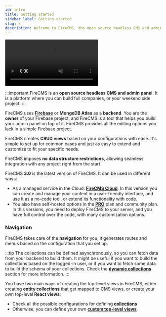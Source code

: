 ```yaml
---
id: intro
title: Getting started
sidebar_label: Getting started
slug: /
description: Welcome to FireCMS, the open source headless CMS and admin panel expertly crafted to empower developers. Built on Firebase, FireCMS guarantees full ownership of your project with an intuitive toolkit that streamlines the creation of your custom admin panel. Dive into FireCMS Cloud, the hosted version that offers a fully managed service, allowing you to create and manage your content in a user-friendly interface without writing a single line of code. Even in its hosted format, FireCMS remains flexible, granting you the freedom to upload your own code for bespoke properties, views, and more. From collection editing to user and role management, FireCMS is your all-in-one solution for a scalable and maintenance-free CMS experience, perfectly tailored to your Firestore project. Get started with FireCMS today and unlock the potential to elevate your content management to new heights.
---
```


<video className="intro_video" loop autoPlay muted>
    <source src="/img/full_screen_dark.mp4" type="video/mp4" />
</video>

:::important
FireCMS is an **open source headless CMS and admin panel**. It is a platform where you can build full companies, or your weekend side project.
:::

FireCMS uses [**Firebase**](https://firebase.google.com/) or **MongoDB Atlas** as a **backend**. You are the **owner**
of your Firebase project, and FireCMS is a tool that helps you build your admin panel on top of it. FireCMS provides all
the editing options you lack in a simple Firebase project.

FireCMS creates **CRUD views** based on your configurations with ease. It's simple to set up for common cases and just
as easy to extend and customize to fit your specific needs.

FireCMS imposes **no data structure restrictions**, allowing seamless integration with any project right from the start.

FireCMS **3.0** is the latest version of FireCMS. It can be used in different ways:

- As a managed service in the Cloud: [**FireCMS Cloud**](https://app.firecms.co). In this version you can create and
  manage your content in a user-friendly interface, and use it as a no-code tool, or extend its functionality with code.
- You also have self-hosted options in the [**PRO**](/pro) plan and community plan. In this versions, you need to deploy FireCMS to
  your server, and you have full control over the code, with many customization options.

### Navigation

FireCMS takes care of the **navigation** for you, it generates routes and menus based on the configuration that you set
up.

:::tip
The collections can be defined asynchronously, so you can fetch data from your backend to build them. It might be
useful if you want to build the collections based on the logged-in user, or if you want to fetch some data to build
the schema of your collections. Check the [**dynamic collections**](./collections/dynamic_collections) section
for more information.
:::

You have two main ways of creating the top-level views in FireCMS, either creating **entity collections** that get
mapped to CMS views, or create your own top-level **React views**:

- Check all the possible configurations for defining [**collections**](./collections)
- Otherwise, you can define your own [**custom top-level views**](./custom_top_level_views.mdx).
